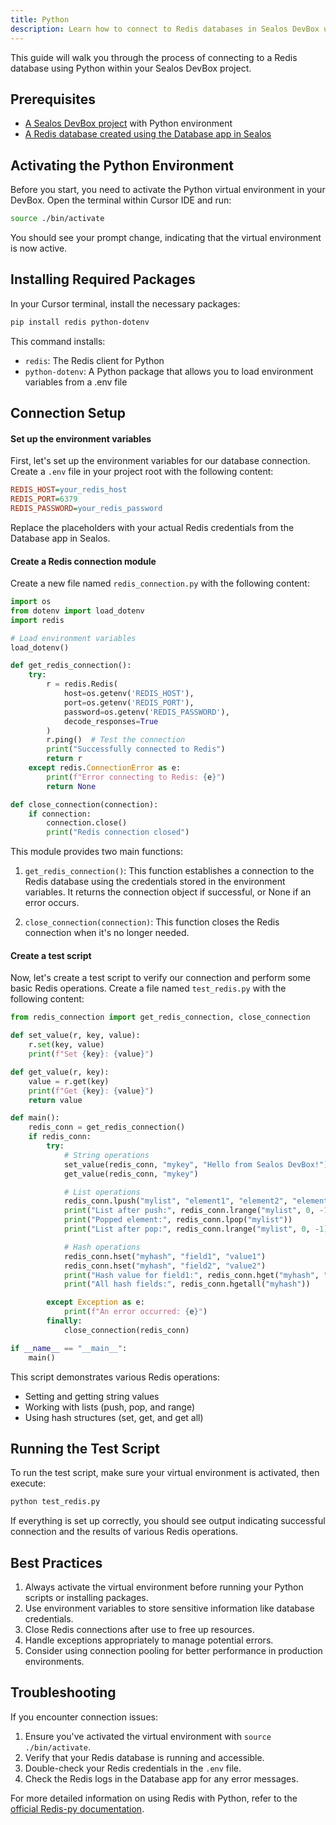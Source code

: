 ```yaml
---
title: Python
description: Learn how to connect to Redis databases in Sealos DevBox using Python
---
```


This guide will walk you through the process of connecting to a Redis database using Python within your Sealos DevBox project.

## Prerequisites

- [A Sealos DevBox project](/docs/guides/fundamentals/create-a-project) with Python environment
- [A Redis database created using the Database app in Sealos](./)

## Activating the Python Environment

Before you start, you need to activate the Python virtual environment in your DevBox. Open the terminal within Cursor IDE and run:

```bash
source ./bin/activate
```

You should see your prompt change, indicating that the virtual environment is now active.

## Installing Required Packages

In your Cursor terminal, install the necessary packages:

```bash
pip install redis python-dotenv
```

This command installs:
- `redis`: The Redis client for Python
- `python-dotenv`: A Python package that allows you to load environment variables from a .env file

## Connection Setup

<div className='steps [&_h4]:step'>

#### Set up the environment variables

First, let's set up the environment variables for our database connection. Create a `.env` file in your project root with the following content:

```ini title=".env"
REDIS_HOST=your_redis_host
REDIS_PORT=6379
REDIS_PASSWORD=your_redis_password
```

Replace the placeholders with your actual Redis credentials from the Database app in Sealos.

#### Create a Redis connection module

Create a new file named `redis_connection.py` with the following content:

```python title="redis_connection.py"
import os
from dotenv import load_dotenv
import redis

# Load environment variables
load_dotenv()

def get_redis_connection():
    try:
        r = redis.Redis(
            host=os.getenv('REDIS_HOST'),
            port=os.getenv('REDIS_PORT'),
            password=os.getenv('REDIS_PASSWORD'),
            decode_responses=True
        )
        r.ping()  # Test the connection
        print("Successfully connected to Redis")
        return r
    except redis.ConnectionError as e:
        print(f"Error connecting to Redis: {e}")
        return None

def close_connection(connection):
    if connection:
        connection.close()
        print("Redis connection closed")
```

This module provides two main functions:

1. `get_redis_connection()`: This function establishes a connection to the Redis database using the credentials stored in the environment variables. It returns the connection object if successful, or None if an error occurs.

2. `close_connection(connection)`: This function closes the Redis connection when it's no longer needed.

#### Create a test script

Now, let's create a test script to verify our connection and perform some basic Redis operations. Create a file named `test_redis.py` with the following content:

```python title="test_redis.py"
from redis_connection import get_redis_connection, close_connection

def set_value(r, key, value):
    r.set(key, value)
    print(f"Set {key}: {value}")

def get_value(r, key):
    value = r.get(key)
    print(f"Get {key}: {value}")
    return value

def main():
    redis_conn = get_redis_connection()
    if redis_conn:
        try:
            # String operations
            set_value(redis_conn, "mykey", "Hello from Sealos DevBox!")
            get_value(redis_conn, "mykey")

            # List operations
            redis_conn.lpush("mylist", "element1", "element2", "element3")
            print("List after push:", redis_conn.lrange("mylist", 0, -1))
            print("Popped element:", redis_conn.lpop("mylist"))
            print("List after pop:", redis_conn.lrange("mylist", 0, -1))

            # Hash operations
            redis_conn.hset("myhash", "field1", "value1")
            redis_conn.hset("myhash", "field2", "value2")
            print("Hash value for field1:", redis_conn.hget("myhash", "field1"))
            print("All hash fields:", redis_conn.hgetall("myhash"))

        except Exception as e:
            print(f"An error occurred: {e}")
        finally:
            close_connection(redis_conn)

if __name__ == "__main__":
    main()
```

This script demonstrates various Redis operations:
- Setting and getting string values
- Working with lists (push, pop, and range)
- Using hash structures (set, get, and get all)

</div>

## Running the Test Script

To run the test script, make sure your virtual environment is activated, then execute:

```bash
python test_redis.py
```

If everything is set up correctly, you should see output indicating successful connection and the results of various Redis operations.

## Best Practices

1. Always activate the virtual environment before running your Python scripts or installing packages.
2. Use environment variables to store sensitive information like database credentials.
3. Close Redis connections after use to free up resources.
4. Handle exceptions appropriately to manage potential errors.
5. Consider using connection pooling for better performance in production environments.

## Troubleshooting

If you encounter connection issues:

1. Ensure you've activated the virtual environment with `source ./bin/activate`.
2. Verify that your Redis database is running and accessible.
3. Double-check your Redis credentials in the `.env` file.
4. Check the Redis logs in the Database app for any error messages.

For more detailed information on using Redis with Python, refer to the [official Redis-py documentation](https://redis-py.readthedocs.io/en/stable/).